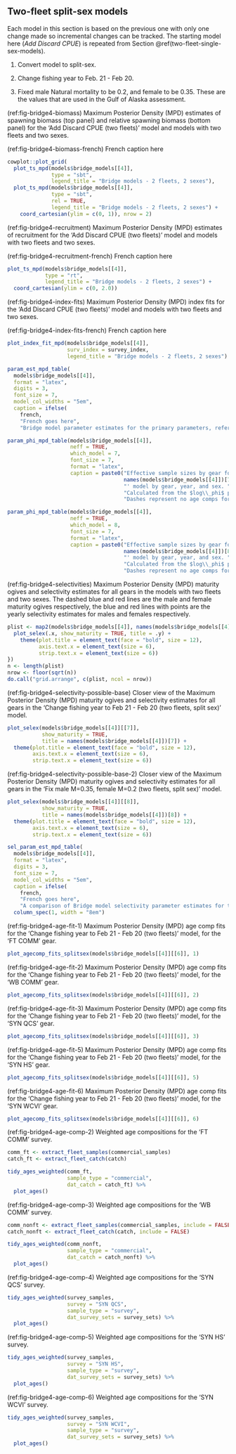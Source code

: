 ## Two-fleet split-sex models

Each model in this section is based on the previous one with only one change made so incremental changes can be tracked. The starting model here (*Add Discard CPUE*) is repeated from Section \@ref(two-fleet-single-sex-models).

1. Convert model to split-sex.

1. Change fishing year to Feb. 21 - Feb 20.

1. Fixed male Natural mortality to be 0.2, and female to be 0.35. These are the values that are used in the Gulf of Alaska assessment.

<!-- 1. Fixed both male and female Natural mortality to be 0.2 to examine the effects on estimates of other parameters. -->

  <!-- 1. Replace the 3 Synoptic surveys with the Stitched Synoptics index. This involved removing the Synoptic surveys as indices of abundance from the model but still using the age compositions from them. The Stitched Synoptics index was added as a second index of abundance with the Discard CPUE remaining as the first. -->

  <!-- 1. Removed the QCS Synoptic survey as it was not fitting well. This model is based on the 'Change fishing year to Feb. 21 - Feb 20' model. -->

  (ref:fig-bridge4-biomass) Maximum Posterior Density (MPD) estimates of spawning biomass (top panel) and relative spawning biomass (bottom panel) for the 'Add Discard CPUE (two fleets)' model and models with two fleets and two sexes.

(ref:fig-bridge4-biomass-french) French caption here

```r
cowplot::plot_grid(
  plot_ts_mpd(models$bridge_models[[4]],
              type = "sbt",
              legend_title = "Bridge models - 2 fleets, 2 sexes"),
  plot_ts_mpd(models$bridge_models[[4]],
              type = "sbt",
              rel = TRUE,
              legend_title = "Bridge models - 2 fleets, 2 sexes") +
    coord_cartesian(ylim = c(0, 1)), nrow = 2)
```

(ref:fig-bridge4-recruitment) Maximum Posterior Density (MPD) estimates of recruitment for the 'Add Discard CPUE (two fleets)' model and models with two fleets and two sexes.

(ref:fig-bridge4-recruitment-french) French caption here

```r
plot_ts_mpd(models$bridge_models[[4]],
            type = "rt",
            legend_title = "Bridge models - 2 fleets, 2 sexes") +
  coord_cartesian(ylim = c(0, 2.0))
```

(ref:fig-bridge4-index-fits) Maximum Posterior Density (MPD) index fits for the 'Add Discard CPUE (two fleets)' model and models with two fleets and two sexes.

(ref:fig-bridge4-index-fits-french) French caption here

```r
plot_index_fit_mpd(models$bridge_models[[4]],
                   surv_index = survey_index,
                   legend_title = "Bridge models - 2 fleets, 2 sexes")
```

<!-- ```{r bridge4-param-settings-table, results = 'asis'} -->
<!-- param_settings_table( -->
<!--   models$bridge_models[[4]][[2]], -->
<!--   format = "latex", -->
<!--   font_size = 7, -->
<!--   caption = ifelse( -->
<!--     french, -->
<!--     "French goes here", -->
<!--     "Number of parameters estimated, bounds, and prior parameterizations for the model 'Convert model to split sex (two fleets)'.")) -->
<!-- ``` -->

```r
param_est_mpd_table(
  models$bridge_models[[4]],
  format = "latex",
  digits = 3,
  font_size = 7,
  model_col_widths = "5em",
  caption = ifelse(
    french,
    "French goes here",
    "Bridge model parameter estimates for the primary parameters, reference points, and catchability estimates ($q$) for each index for the models with two fleets and two sexes."))
```

```r
param_phi_mpd_table(models$bridge_models[[4]],
                    neff = TRUE,
                    which_model = 7,
                    font_size = 7,
                    format = "latex",
                    caption = paste0("Effective sample sizes by gear for the '",
                                     names(models$bridge_models[[4]])[7],
                                     "' model by gear, year, and sex. ",
                                     "Calculated from the $log\\_phi$ parameter of the Dirichlet Multinomial likelihood. ",
                                     "Dashes represent no age comps for those gear/year/sex combinations."))
```

```r
param_phi_mpd_table(models$bridge_models[[4]],
                    neff = TRUE,
                    which_model = 8,
                    font_size = 7,
                    format = "latex",
                    caption = paste0("Effective sample sizes by gear for the '",
                                     names(models$bridge_models[[4]])[8],
                                     "' model by gear, year, and sex. ",
                                     "Calculated from the $log\\_phi$ parameter of the Dirichlet Multinomial likelihood. ",
                                     "Dashes represent no age comps for those gear/year/sex combinations."))
```

\begin{landscapepage}
```r
likelihood_table(models$bridge_models[[4]],
                 model_col_widths = "4em",
                 font_size = 7,
                 format = "latex",
                 caption = "Negative log likelihoods included in the objective function for each model.")
```
\end{landscapepage}

\clearpage

(ref:fig-bridge4-selectivities) Maximum Posterior Density (MPD) maturity ogives and selectivity estimates for all gears in the models with two fleets and two sexes. The dashed blue and red lines are the male and female maturity ogives respectively, the blue and red lines with points are the yearly selectivity estimates for males and females respectively.

```r
plist <- map2(models$bridge_models[[4]], names(models$bridge_models[[4]]), ~{
  plot_selex(.x, show_maturity = TRUE, title = .y) +
    theme(plot.title = element_text(face = "bold", size = 12),
          axis.text.x = element_text(size = 6),
          strip.text.x = element_text(size = 6))
})
n <- length(plist)
nrow <- floor(sqrt(n))
do.call("grid.arrange", c(plist, ncol = nrow))
```

(ref:fig-bridge4-selectivity-possible-base) Closer view of the Maximum Posterior Density (MPD) maturity ogives and selectivity estimates for all gears in the 'Change fishing year to Feb 21 - Feb 20 (two fleets, split sex)' model.

```r
plot_selex(models$bridge_models[[4]][[7]],
           show_maturity = TRUE,
           title = names(models$bridge_models[[4]])[7]) +
  theme(plot.title = element_text(face = "bold", size = 12),
        axis.text.x = element_text(size = 6),
        strip.text.x = element_text(size = 6))
```

(ref:fig-bridge4-selectivity-possible-base-2) Closer view of the Maximum Posterior Density (MPD) maturity ogives and selectivity estimates for all gears in the 'Fix male M=0.35, female M=0.2 (two fleets, split sex)' model.

```r
plot_selex(models$bridge_models[[4]][[8]],
           show_maturity = TRUE,
           title = names(models$bridge_models[[4]])[8]) +
  theme(plot.title = element_text(face = "bold", size = 12),
        axis.text.x = element_text(size = 6),
        strip.text.x = element_text(size = 6))
```

```r
sel_param_est_mpd_table(
  models$bridge_models[[4]],
  format = "latex",
  digits = 3,
  font_size = 7,
  model_col_widths = "5em",
  caption = ifelse(
    french,
    "French goes here",
    "A comparison of Bridge model selectivity parameter estimates for the two-fleet, two-sex models.")) %>%
  column_spec(1, width = "8em")
```

\clearpage

(ref:fig-bridge4-age-fit-1) Maximum Posterior Density (MPD) age comp fits for the 'Change fishing year to Feb 21 - Feb 20 (two fleets)' model, for the 'FT COMM' gear.

```r
plot_agecomp_fits_splitsex(models$bridge_models[[4]][[6]], 1)
```

(ref:fig-bridge4-age-fit-2) Maximum Posterior Density (MPD) age comp fits for the 'Change fishing year to Feb 21 - Feb 20 (two fleets)' model, for the 'WB COMM' gear.

```r
plot_agecomp_fits_splitsex(models$bridge_models[[4]][[6]], 2)
```

(ref:fig-bridge4-age-fit-3) Maximum Posterior Density (MPD) age comp fits for the 'Change fishing year to Feb 21 - Feb 20 (two fleets)' model, for the 'SYN QCS' gear.

```r
plot_agecomp_fits_splitsex(models$bridge_models[[4]][[6]], 3)
```

(ref:fig-bridge4-age-fit-5) Maximum Posterior Density (MPD) age comp fits for the 'Change fishing year to Feb 21 - Feb 20 (two fleets)' model, for the 'SYN HS' gear.

```r
plot_agecomp_fits_splitsex(models$bridge_models[[4]][[6]], 5)
```
(ref:fig-bridge4-age-fit-6) Maximum Posterior Density (MPD) age comp fits for the 'Change fishing year to Feb 21 - Feb 20 (two fleets)' model, for the 'SYN WCVI' gear.

```r
plot_agecomp_fits_splitsex(models$bridge_models[[4]][[6]], 6)
```

(ref:fig-bridge4-age-comp-2) Weighted age compositions for the 'FT COMM' survey.

```r
comm_ft <- extract_fleet_samples(commercial_samples)
catch_ft <- extract_fleet_catch(catch)

tidy_ages_weighted(comm_ft,
                   sample_type = "commercial",
                   dat_catch = catch_ft) %>%
  plot_ages()
```

(ref:fig-bridge4-age-comp-3) Weighted age compositions for the 'WB COMM' survey.

```r
comm_nonft <- extract_fleet_samples(commercial_samples, include = FALSE)
catch_nonft <- extract_fleet_catch(catch, include = FALSE)

tidy_ages_weighted(comm_nonft,
                   sample_type = "commercial",
                   dat_catch = catch_nonft) %>%
  plot_ages()
```

(ref:fig-bridge4-age-comp-4) Weighted age compositions for the 'SYN QCS' survey.

```r
tidy_ages_weighted(survey_samples,
                   survey = "SYN QCS",
                   sample_type = "survey",
                   dat_survey_sets = survey_sets) %>%
  plot_ages()
```

(ref:fig-bridge4-age-comp-5) Weighted age compositions for the 'SYN HS' survey.

```r
tidy_ages_weighted(survey_samples,
                   survey = "SYN HS",
                   sample_type = "survey",
                   dat_survey_sets = survey_sets) %>%
  plot_ages()
```

(ref:fig-bridge4-age-comp-6) Weighted age compositions for the 'SYN WCVI' survey.


```r
tidy_ages_weighted(survey_samples,
                   survey = "SYN WCVI",
                   sample_type = "survey",
                   dat_survey_sets = survey_sets) %>%
  plot_ages()
```
\clearpage

